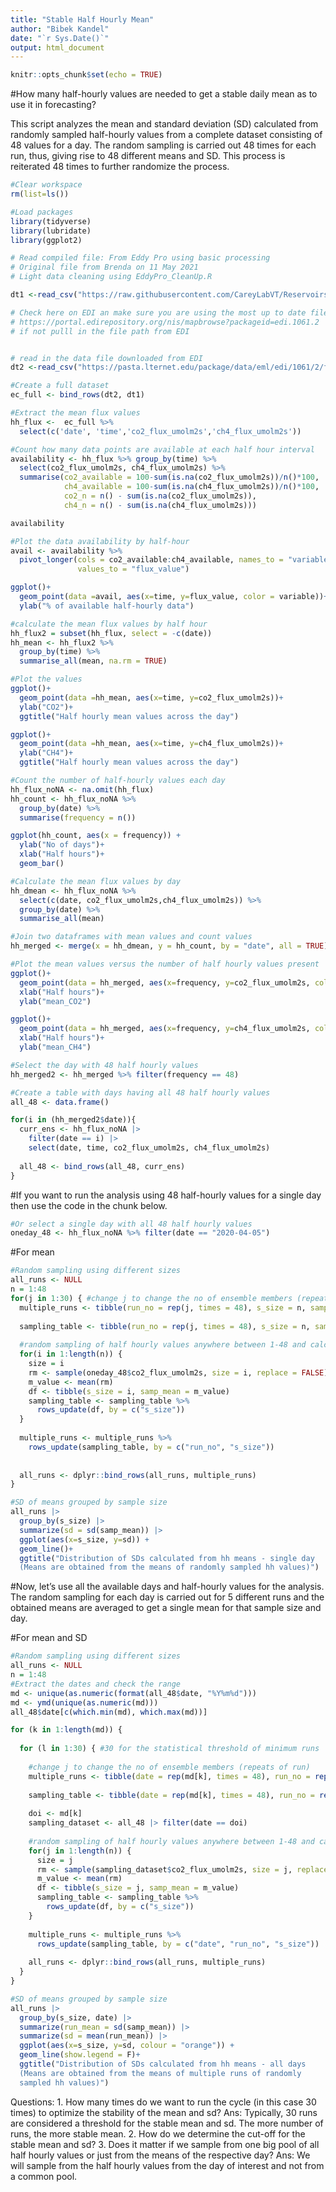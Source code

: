 ```yaml
---
title: "Stable Half Hourly Mean"
author: "Bibek Kandel"
date: "`r Sys.Date()`"
output: html_document
---
```


```r
knitr::opts_chunk$set(echo = TRUE)
```

#How many half-hourly values are needed to get a stable daily mean as to use it in forecasting?

This script analyzes the mean and standard deviation (SD) calculated from randomly sampled half-hourly values from a complete dataset consisting of 48 values for a day. The random sampling is carried out 48 times for each run, thus, giving rise to 48 different means and SD. This process is reiterated 48 times to further randomize the process.

```r
#Clear workspace
rm(list=ls())
```

```r
#Load packages
library(tidyverse)
library(lubridate)
library(ggplot2)
```

```r
# Read compiled file: From Eddy Pro using basic processing
# Original file from Brenda on 11 May 2021
# Light data cleaning using EddyPro_CleanUp.R

dt1 <-read_csv("https://raw.githubusercontent.com/CareyLabVT/Reservoirs/master/Data/DataNotYetUploadedToEDI/EddyFlux_Processing/EddyPro_Cleaned_L1.csv")

```

```r
# Check here on EDI an make sure you are using the most up to date file.
# https://portal.edirepository.org/nis/mapbrowse?packageid=edi.1061.2 
# if not pulll in the file path from EDI


# read in the data file downloaded from EDI
dt2 <-read_csv("https://pasta.lternet.edu/package/data/eml/edi/1061/2/f837d12dc12ab37a6772598578875e00") 

#Create a full dataset
ec_full <- bind_rows(dt2, dt1)
```

```r
#Extract the mean flux values 
hh_flux <-  ec_full %>%
  select(c('date', 'time','co2_flux_umolm2s','ch4_flux_umolm2s'))

#Count how many data points are available at each half hour interval
availability <- hh_flux %>% group_by(time) %>% 
  select(co2_flux_umolm2s, ch4_flux_umolm2s) %>% 
  summarise(co2_available = 100-sum(is.na(co2_flux_umolm2s))/n()*100,
            ch4_available = 100-sum(is.na(ch4_flux_umolm2s))/n()*100,
            co2_n = n() - sum(is.na(co2_flux_umolm2s)),
            ch4_n = n() - sum(is.na(ch4_flux_umolm2s)))

availability

```

```r
#Plot the data availability by half-hour
avail <- availability %>%
  pivot_longer(cols = co2_available:ch4_available, names_to = "variable", 
               values_to = "flux_value")

ggplot()+
  geom_point(data =avail, aes(x=time, y=flux_value, color = variable))+
  ylab("% of available half-hourly data")

```

```r
#calculate the mean flux values by half hour
hh_flux2 = subset(hh_flux, select = -c(date))
hh_mean <- hh_flux2 %>%
  group_by(time) %>%
  summarise_all(mean, na.rm = TRUE)

#Plot the values
ggplot()+
  geom_point(data =hh_mean, aes(x=time, y=co2_flux_umolm2s))+
  ylab("CO2")+
  ggtitle("Half hourly mean values across the day")

ggplot()+
  geom_point(data =hh_mean, aes(x=time, y=ch4_flux_umolm2s))+
  ylab("CH4")+
  ggtitle("Half hourly mean values across the day")

```

```r
#Count the number of half-hourly values each day
hh_flux_noNA <- na.omit(hh_flux)
hh_count <- hh_flux_noNA %>%
  group_by(date) %>%
  summarise(frequency = n())

ggplot(hh_count, aes(x = frequency)) +
  ylab("No of days")+
  xlab("Half hours")+
  geom_bar()

```

```r
#Calculate the mean flux values by day
hh_dmean <- hh_flux_noNA %>%
  select(c(date, co2_flux_umolm2s,ch4_flux_umolm2s)) %>%
  group_by(date) %>%
  summarise_all(mean)

```

```r
#Join two dataframes with mean values and count values
hh_merged <- merge(x = hh_dmean, y = hh_count, by = "date", all = TRUE)

#Plot the mean values versus the number of half hourly values present
ggplot()+
  geom_point(data = hh_merged, aes(x=frequency, y=co2_flux_umolm2s, color = frequency))+
  xlab("Half hours")+
  ylab("mean_CO2")

ggplot()+
  geom_point(data = hh_merged, aes(x=frequency, y=ch4_flux_umolm2s, color = frequency))+
  xlab("Half hours")+
  ylab("mean_CH4")

```

```r
#Select the day with 48 half hourly values
hh_merged2 <- hh_merged %>% filter(frequency == 48)

```

```r
#Create a table with days having all 48 half hourly values
all_48 <- data.frame()

for(i in (hh_merged2$date)){
  curr_ens <- hh_flux_noNA |> 
    filter(date == i) |> 
    select(date, time, co2_flux_umolm2s, ch4_flux_umolm2s)
  
  all_48 <- bind_rows(all_48, curr_ens)
}

```

#If you want to run the analysis using 48 half-hourly values for a single day then use the code in the chunk below.

```r
#Or select a single day with all 48 half hourly values
oneday_48 <- hh_flux_noNA %>% filter(date == "2020-04-05")

```

#For mean

```r
#Random sampling using different sizes
all_runs <- NULL
n = 1:48
for(j in 1:30) { #change j to change the no of ensemble members (repeats of run)
  multiple_runs <- tibble(run_no = rep(j, times = 48), s_size = n, samp_mean = as.double(NA))
  
  sampling_table <- tibble(run_no = rep(j, times = 48), s_size = n, samp_mean = as.double(NA))
  
  #random sampling of half hourly values anywhere between 1-48 and calculates mean
  for(i in 1:length(n)) {
    size = i
    rm <- sample(oneday_48$co2_flux_umolm2s, size = i, replace = FALSE) #Edit this for one-day run
    m_value <- mean(rm)
    df <- tibble(s_size = i, samp_mean = m_value)
    sampling_table <- sampling_table %>%
      rows_update(df, by = c("s_size"))
  }
  
  multiple_runs <- multiple_runs %>%
    rows_update(sampling_table, by = c("run_no", "s_size"))
  
  
  all_runs <- dplyr::bind_rows(all_runs, multiple_runs)
}

#SD of means grouped by sample size
all_runs |> 
  group_by(s_size) |> 
  summarize(sd = sd(samp_mean)) |> 
  ggplot(aes(x=s_size, y=sd)) + 
  geom_line()+
  ggtitle("Distribution of SDs calculated from hh means - single day
  (Means are obtained from the means of randomly sampled hh values)")

```


#Now, let's use all the available days and half-hourly values for the analysis. The random sampling for each day is carried out for 5 different runs and the obtained means are averaged to get a single mean for that sample size and day.

#For mean and SD

```r
#Random sampling using different sizes
all_runs <- NULL
n = 1:48
#Extract the dates and check the range
md <- unique(as.numeric(format(all_48$date, "%Y%m%d")))
md <- ymd(unique(as.numeric(md)))
all_48$date[c(which.min(md), which.max(md))]

for (k in 1:length(md)) {
  
  for (l in 1:30) { #30 for the statistical threshold of minimum runs
    
    #change j to change the no of ensemble members (repeats of run)
    multiple_runs <- tibble(date = rep(md[k], times = 48), run_no = rep(l, times = 48), s_size = n, samp_mean = as.double(NA))
    
    sampling_table <- tibble(date = rep(md[k], times = 48), run_no = rep(l, times = 48), s_size = n, samp_mean = as.double(NA))
    
    doi <- md[k]
    sampling_dataset <- all_48 |> filter(date == doi)
    
    #random sampling of half hourly values anywhere between 1-48 and calculates mean
    for(j in 1:length(n)) {
      size = j
      rm <- sample(sampling_dataset$co2_flux_umolm2s, size = j, replace = FALSE) #Edit this for one-day run
      m_value <- mean(rm)
      df <- tibble(s_size = j, samp_mean = m_value)
      sampling_table <- sampling_table %>%
        rows_update(df, by = c("s_size"))
    }
    
    multiple_runs <- multiple_runs %>%
      rows_update(sampling_table, by = c("date", "run_no", "s_size"))
    
    all_runs <- dplyr::bind_rows(all_runs, multiple_runs)
  }
}

#SD of means grouped by sample size
all_runs |> 
  group_by(s_size, date) |> 
  summarize(run_mean = sd(samp_mean)) |> 
  summarize(sd = mean(run_mean)) |> 
  ggplot(aes(x=s_size, y=sd, colour = "orange")) +
  geom_line(show.legend = F)+
  ggtitle("Distribution of SDs calculated from hh means - all days
  (Means are obtained from the means of multiple runs of randomly 
  sampled hh values)")
```

Questions:
1. How many times do we want to run the cycle (in this case 30 times) to         optimize the stability of the mean and sd?
   Ans: Typically, 30 runs are considered a threshold for the stable mean and         sd. The more number of runs, the more stable mean.
2. How do we determine the cut-off for the stable mean and sd?
3. Does it matter if we sample from one big pool of all half hourly values or    just from the means of the respective day?
   Ans: We will sample from the half hourly values from the day of interest           and not from a common pool.










